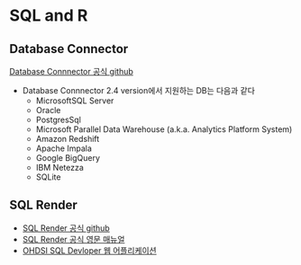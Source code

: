 # SQL and R

## Database Connector
[Database Connnector 공식 github](https://github.com/ohdsi/databaseconnector)

- Database Connnector 2.4 version에서 지원하는 DB는 다음과 같다
  - MicrosoftSQL Server
  - Oracle
  - PostgresSql
  - Microsoft Parallel Data Warehouse (a.k.a. Analytics Platform System)
  - Amazon Redshift
  - Apache Impala
  - Google BigQuery
  - IBM Netezza
  - SQLite

## SQL Render
* [SQL Render 공식 github](https://github.com/ohdsi/sqlrender)
* [SQL Render 공식 영문 매뉴얼](https://ohdsi.github.io/SqlRender/)
* [OHDSI SQL Devloper 웹 어플리케이션](http://data.ohdsi.org/SqlDeveloper/)
